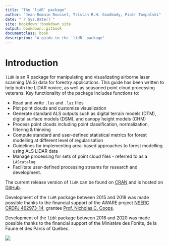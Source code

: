 ```yaml
--- 
title: "The `lidR` package"
author: "Jean-Romain Roussel, Tristan R.H. Goodbody, Piotr Tompalski"
date: "`r Sys.Date()`"
site: bookdown::bookdown_site
output: bookdown::gitbook
documentclass: book
description: "A guide to the `lidR` package"
---
```


# Introduction

`lidR` is an R package for manipulating and visualizating airborne laser scanning (ALS) data for forestry applications. This guide has been written to help both the LiDAR novice, as well as seasoned point cloud processing veterans. Key functionality of the package includes functions to:

* Read and write `.las` and `.laz` files
* Plot point clouds and customize visualization
* Generate standard ALS outputs such as digital terrain models (DTM), digital surface models (DSM), and canopy height models (CHM)
* Process point clouds including point classification, normalization, filtering & thinning
* Compute standard and user-defined statistical metrics for forest modelling at different level of regularisation
* Guidelines for implementing area-based approaches to forest modelling using ALS LiDAR data
* Manage processing for sets of point cloud files - referred to as a `LAScatalog`
* Facilitate user-defined processing streams for research and development.

The current release version of `lidR` can be found on [CRAN](https://cran.r-project.org/web/packages/lidR/) and is hosted on [GitHub](https://github.com/Jean-Romain/lidR). 

Development of the `lidR` package between 2015 and 2018 was made possible thanks to the financial support of the AWARE project [NSERC CRDPJ 462973-14](https://aware.forestry.ubc.ca/); grantee [Prof. Nicholas C. Coops](https://profiles.forestry.ubc.ca/person/nicholas-coops/).

Development of the `lidR` package between 2018 and 2020 was made possible thanks to the financial support of the Ministère des Forêts, de la Faune et des Parcs of Québec.

![](images/logo.png)

